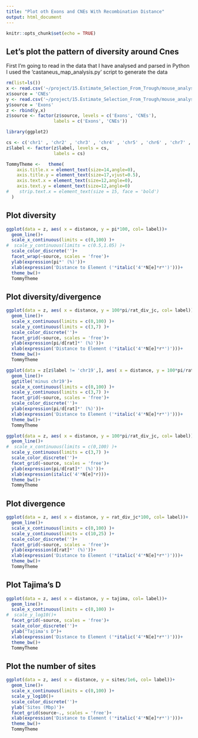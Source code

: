 ```yaml
---
title: "Plot oth Exons and CNEs With Recombination Distance"
output: html_document
---
```


```r
knitr::opts_chunk$set(echo = TRUE)
```

## Let's plot the pattern of diversity around Cnes
First I'm going to read in the data that I have analysed and parsed in Python
I used the 'castaneus_map_analysis.py' script to generate the data

```r
rm(list=ls())
x <- read.csv('~/project/15.Estimate_Selection_From_Trough/mouse_analysis/castaneusMap/cne/chrs1-19.csv')
x$source = 'CNEs'
y <- read.csv('~/project/15.Estimate_Selection_From_Trough/mouse_analysis/castaneusMap/exons/PerChromosome.summary.csv')
y$source = 'Exons'
z <- rbind(y,x)
z$source <- factor(z$source, levels = c('Exons', 'CNEs'),
                  labels = c('Exons', 'CNEs'))

library(ggplot2)

cs <- c('chr1' , 'chr2' , 'chr3' , 'chr4' , 'chr5' , 'chr6' , 'chr7' , 'chr8' , 'chr9' , 'chr10' , 'chr11' , 'chr12' , 'chr13' , 'chr14' , 'chr15' , 'chr16' , 'chr17' , 'chr18' , 'chr19')
z$label <- factor(z$label, levels = cs,
                  labels = cs)

TommyTheme <-   theme(
    axis.title.x = element_text(size=14,angle=0),
    axis.title.y = element_text(size=17,vjust=0.5),
    axis.text.x = element_text(size=12,angle=0),
    axis.text.y = element_text(size=12,angle=0)
#    strip.text.x = element_text(size = 15, face = 'bold')
  )


```

## Plot diversity


```r
ggplot(data = z, aes( x = distance, y = pi*100, col= label))+
  geom_line()+
  scale_x_continuous(limits = c(0,100) )+
#  scale_y_continuous(limits = c(0.5,1.05) )+
  scale_color_discrete('')+
  facet_wrap(~source, scales = 'free')+
  ylab(expression(pi*' (%)'))+
  xlab(expression('Distance to Element ('*italic('4'*N[e]*r*')')))+
  theme_bw()+
  TommyTheme

```

## Plot diversity/divergence

```r
ggplot(data = z, aes( x = distance, y = 100*pi/rat_div_jc, col= label))+
  geom_line()+
  scale_x_continuous(limits = c(0,100) )+
  scale_y_continuous(limits = c(3,7) )+
  scale_color_discrete('')+
  facet_grid(~source, scales = 'free')+
  ylab(expression(pi/d[rat]*' (%)'))+
  xlab(expression('Distance to Element ('*italic('4'*N[e]*r*')')))+
  theme_bw()+
  TommyTheme

ggplot(data = z[z$label != 'chr19',], aes( x = distance, y = 100*pi/rat_div_jc, col= label))+
  geom_line()+
  ggtitle('minus chr19')+
  scale_x_continuous(limits = c(0,100) )+
  scale_y_continuous(limits = c(3,7) )+
  facet_grid(~source, scales = 'free')+
  scale_color_discrete('')+
  ylab(expression(pi/d[rat]*' (%)'))+
  xlab(expression('Distance to Element ('*italic('4'*N[e]*r*')')))+
  theme_bw()+
  TommyTheme

ggplot(data = z, aes( x = distance, y = 100*pi/rat_div_jc, col= label))+
  geom_line()+
#  scale_x_continuous(limits = c(0,100) )+
  scale_y_continuous(limits = c(3,7) )+
  scale_color_discrete('')+
  facet_grid(~source, scales = 'free')+
  ylab(expression(pi/d[rat]*' (%)'))+
  xlab(expression(italic('4'*N[e]*r)))+
  theme_bw()+
  TommyTheme


```

## Plot divergence


```r

ggplot(data = z, aes( x = distance, y = rat_div_jc*100, col= label))+
  geom_line()+
  scale_x_continuous(limits = c(0,100) )+
  scale_y_continuous(limits = c(10,25) )+
  scale_color_discrete('')+
  facet_grid(~source, scales = 'free')+
  ylab(expression(d[rat]*' (%)'))+
  xlab(expression('Distance to Element ('*italic('4'*N[e]*r*')')))+
  theme_bw()+
  TommyTheme


```

## Plot Tajima's D

```r

ggplot(data = z, aes( x = distance, y = tajima, col= label))+
  geom_line()+
  scale_x_continuous(limits = c(0,100) )+
#  scale_y_log10()+
  facet_grid(~source, scales = 'free')+
  scale_color_discrete('')+
  ylab("Tajima's D")+
  xlab(expression('Distance to Element ('*italic('4'*N[e]*r*')')))+
  theme_bw()+
  TommyTheme


```

## Plot the number of sites

```r

ggplot(data = z, aes( x = distance, y = sites/1e6, col= label))+
  geom_line()+
  scale_x_continuous(limits = c(0,100) )+
  scale_y_log10()+
  scale_color_discrete('')+
  ylab('Sites (Mbp)')+
  facet_grid(source~., scales = 'free')+
  xlab(expression('Distance to Element ('*italic('4'*N[e]*r*')')))+
  theme_bw()+
  TommyTheme


```




